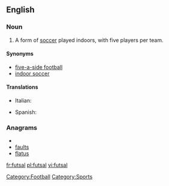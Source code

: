 ==English==
{{wikipedia}}

===Noun===
{{en-noun|-}}

# A form of [[soccer]] played indoors, with five players per team.

====Synonyms====
*[[five-a-side football]]
*[[indoor soccer]]

====Translations====
{{trans-top|form of soccer}}
*Italian: {{t-|it|calcetto|m}}
{{trans-mid}}
*Spanish: {{t-|es|fútbol sala}}
{{trans-bottom}}

===Anagrams===
* {{alphagram|aflstu}}
* [[faults#English|faults]]
* [[flatus#English|flatus]]

[[Category:Football]]
[[Category:Sports]]

[[fr:futsal]]
[[pl:futsal]]
[[vi:futsal]]